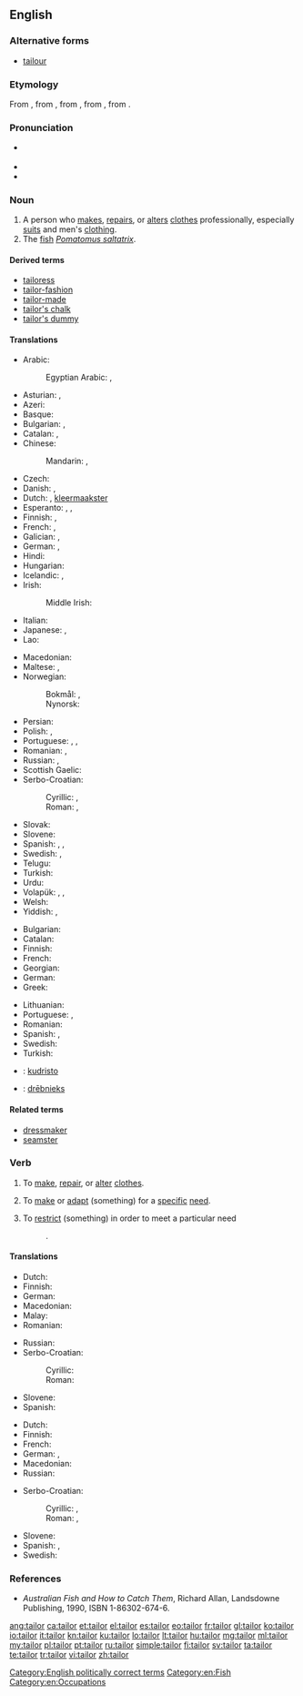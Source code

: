 ==English==
{{wikipedia}}

===Alternative forms===
* [[tailour]] {{qualifier|obsolete}}

===Etymology===
From {{etyl|xno}} {{term|tailour|lang=xno}}, from {{etyl|fro}} {{term|tailleor|lang=fro}}, from {{term|taillier|lang=fro}}, from {{etyl|LL.}} {{term|talio|talio|lang=la}}, from {{etyl|la}} {{term|talea|talea|a cutting|lang=la}}.

===Pronunciation===
* {{a|UK}} {{IPA|/ˈteɪlə/}}
* {{audio|en-us-tailor.ogg|Audio (US)}}
* {{rhymes|eɪlə(ɹ)}}

===Noun===
{{en-noun}}

# A person who [[make]]s, [[repair]]s, or [[alter]]s [[clothes]] professionally, especially [[suit]]s and men's [[clothing]].
# The [[fish]] ''[[Pomatomus saltatrix]]''.

====Derived terms====
* [[tailoress]]
* [[tailor-fashion]]
* [[tailor-made]]
* [[tailor's chalk]]
* [[tailor's dummy]]

====Translations====
{{trans-top|person who makes, repairs, or alters clothing as profession}}
* Arabic: {{t-|ar|خياط|m|alt=خيّاط|tr=khayyaaT}}
*: Egyptian Arabic: {{tø|arz|خياط|m|tr=xayaṭ|sc=Arab}}, {{tø|arz|ترزي|m|tr=tarzi|sc=Arab}}
* Asturian: {{t-|ast|xastre|m}}, {{t-|ast|sastre|m}}
* Azeri: {{t+|az|dərzi}}
* Basque: {{t+|eu|jostun}}
* Bulgarian: {{t+|bg|абаджия|m|tr=abadžíja}}, {{t-|bg|абаджийка|f|tr=abadžíjka}}
* Catalan: {{t+|ca|sastre|m}}, {{t-|ca|sastressa|f}}
* Chinese:
*: Mandarin: {{t|cmn|裁縫|sc=Hani}}, {{t|cmn|裁缝|tr=cáiféng, cáifeng|sc=Hani}}
* Czech: {{t-|cs|krejčí|m}}
* Danish: {{t+|da|skrædder|c}}, {{t-|da|skrædderske|c}}
* Dutch: {{t+|nl|kleermaker|m}}, [[kleermaakster]] {{f}}
* Esperanto: {{qualifier|♂♀, generic}} {{t+|eo|tajloro}}, {{qualifier|♂}} {{t-|eo|virtajloro}}, {{qualifier|♀}} {{t-|eo|tajlorino}}
* Finnish: {{t+|fi|räätäli}}, {{t-|fi|vaatturi}}
* French: {{t+|fr|tailleur|m}}, {{t+|fr|tailleuse}}
* Galician: {{t+|gl|xastre|m}}, {{t+|gl|alfaiate|m}}
* German: {{t+|de|Schneider|m}}, {{t+|de|Schneiderin|f}}
* Hindi: {{t-|hi|दर्ज़ी|m|tr=darzī|sc=Deva}}
* Hungarian: {{t+|hu|szabó}}
* Icelandic: {{t+|is|klæðskeri|m}}, {{t-|is|skraddari|m}}
* Irish: {{t|ga|táilliúir|m}}
*: Middle Irish: {{tø|mga|táilliúr|m}}
* Italian: {{t+|it|sarto}}
* Japanese: {{t-|ja|仕立て屋|tr=したてや, shitateya|sc=Jpan}}, {{t+|ja|テーラー|tr=tērā|sc=Jpan}}
* Lao: {{t-|lo|ຊ່າງຕັດເຄື່ອງຜູ້ຊາຍ|sc=Laoo}}
{{trans-mid}}
* Macedonian: {{t-|mk|кројач|m|tr=krójač}}
* Maltese: {{t-|mt|ħajjat|m}}, {{t-|mt|ħajjata|f}}
* Norwegian:
*: Bokmål: {{t-|no|skredder|m}}, {{t-|no|skredderske|f}}
*: Nynorsk: {{t-|nn|skreddar|m}}
* Persian: {{t+|fa|درزی|tr=darzi|sc=fa-Arab}}
* Polish: {{t+|pl|krawiec|m}}, {{t+|pl|krawcowa|f}}
* Portuguese: {{t+|pt|alfaiate|m}}, {{t-|pt|alfaiata|f}}, {{t+|pt|xastre|m}}
* Romanian: {{t-|ro|croitor|m}}, {{t-|ro|croitoreasă|f}}
* Russian: {{t+|ru|портной|m|tr=portnój}}, {{t+|ru|портниха|f|tr=portníxa}}
* Scottish Gaelic: {{t+|gd|tàillear|m}}
* Serbo-Croatian:
*: Cyrillic: {{t-|sh|кројач|m}}, {{t-|sh|кројачица|f}}
*: Roman: {{t-|sh|krojač|m}}, {{t-|sh|krojačica|f}}
* Slovak: {{t-|sk|krajčír|m}}
* Slovene: {{t+|sl|krojač|m}}
* Spanish: {{t-|es|sastre|m|f}}, {{t+|es|modisto|m}}, {{t-|es|modista|m|f}}
* Swedish: {{t-|sv|skräddare|c}}, {{t-|sv|skrädderska|c}}
* Telugu: {{t+|te|దర్జీ|tr=darjee}}
* Turkish: {{t+|tr|terzi}}
* Urdu: {{t-|ur|درزی|m|tr=darzī|sc=ur-Arab}}
* Volapük: {{qualifier|♂♀}} {{t+|vo|skrädan}}, {{qualifier|♂}} {{t-|vo|hiskrädan}}, {{qualifier|♀}} {{t-|vo|jiskrädan}}
* Welsh: {{t-|cy|teiliwr|m}}
* Yiddish: {{t-|yi|שנײַדער|m|tr=shnayder|sc=Hebr}}, {{t-|yi|שנײַדערקע|f|tr=shnayderke|sc=Hebr}}
{{trans-bottom}}

{{trans-top|fish}}
* Bulgarian: {{t-|bg|лефер|m}}
* Catalan: {{t-|ca|tallahams|m}}
* Finnish: {{t-|fi|sinikala}}
* French: {{t+|fr|tassergal|m}}
* Georgian: {{t-|ka|ლუფარი|tr=lup‘ari|sc=Geor}}
* German: {{t-|de|Blaufisch|m}}
* Greek: {{t-|el|γοφάρι|n}}
{{trans-mid}}
* Lithuanian: {{t-|lt|melsvieji ešeriai}}
* Portuguese: {{t+|pt|anchova|f}}, {{t+|pt|enchova|f}}
* Romanian: {{t-|ro|lufar}}
* Spanish: {{t-|es|anjora|f}}, {{t-|es|sastre|m}}
* Swedish: {{t-|sv|blåfisk|c}}
* Turkish: {{t+|tr|lüfer}}
{{trans-bottom}}

{{checktrans-top}}
* {{ttbc|eo}}: [[kudristo]]
* {{ttbc|lv}}: [[drēbnieks]]
{{trans-bottom}}

====Related terms====
* [[dressmaker]]
* [[seamster]]

===Verb===
{{en-verb}}

# {{transitive}} To [[make]], [[repair]], or [[alter]] [[clothes]].
# {{transitive}} To [[make]] or [[adapt]] (something) for a [[specific]] [[need]].
# {{transitive}} To [[restrict]] (something) in order to meet a particular need
#: {{usex|a narrowly '''tailored''' law}}.

====Translations====
{{trans-top|make, repair, or alter clothing}}
* Dutch: {{t-|nl|kleermaken}}
* Finnish: {{t-|fi|vaatehtia}}
* German: {{t-|de|schneidern}}
* Macedonian: {{t-|mk|крои|tr=krói}}
* Malay: {{t-|ms|jahit}}
* Romanian: {{t+|ro|croi}}
{{trans-mid}}
* Russian: {{t+|ru|шить}}
* Serbo-Croatian:
*: Cyrillic: {{t-|sh|кројити}}
*: Roman: {{t-|sh|krojiti}}
* Slovene: {{t-|sl|krojiti}}
* Spanish: {{t-|es|confeccionar}}
{{trans-bottom}}

{{trans-top|restrict something to particular need}}
* Dutch: {{t+|nl|aanpassen}}
* Finnish: {{t+|fi|räätälöidä}}
* French: {{t+|fr|adapter}}
* German: {{t-|de|zuschneiden}}, {{t+|de|anpassen}}
* Macedonian: {{t-|mk|скројува|tr=skrójuva}}
* Russian: {{t+|ru|приспосабливать}}
{{trans-mid}}
* Serbo-Croatian:
*: Cyrillic: {{t-|sh|укројити}}, {{t-|sh|кројити}}
*: Roman: {{t-|sh|ukrojiti}}, {{t-|sh|krojiti}}
* Slovene: {{t-|sl|ukrojiti}}
* Spanish: {{t+|es|adaptar}}, {{t+|es|entallar}}
* Swedish: {{t-|sv|skrädarsy}}
{{trans-bottom}}

===References===
* ''Australian Fish and How to Catch Them'', Richard Allan, Landsdowne Publishing, 1990, ISBN 1-86302-674-6.

[[Category:English politically correct terms]]
[[Category:en:Fish]]
[[Category:en:Occupations]]

[[ang:tailor]]
[[ca:tailor]]
[[et:tailor]]
[[el:tailor]]
[[es:tailor]]
[[eo:tailor]]
[[fr:tailor]]
[[gl:tailor]]
[[ko:tailor]]
[[io:tailor]]
[[it:tailor]]
[[kn:tailor]]
[[ku:tailor]]
[[lo:tailor]]
[[lt:tailor]]
[[hu:tailor]]
[[mg:tailor]]
[[ml:tailor]]
[[my:tailor]]
[[pl:tailor]]
[[pt:tailor]]
[[ru:tailor]]
[[simple:tailor]]
[[fi:tailor]]
[[sv:tailor]]
[[ta:tailor]]
[[te:tailor]]
[[tr:tailor]]
[[vi:tailor]]
[[zh:tailor]]